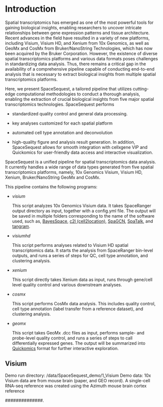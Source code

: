 # Introduction

Spatial transcriptomics has emerged as one of the most powerful tools for gaining biological insights, enabling researchers to uncover intricate relationships between gene expression patterns and tissue architecture. Recent advances in the field have resulted in a variety of new platforms, including Visium, Visium HD, and Xenium from 10x Genomics, as well as GeoMx and CosMx from Bruker/NanoString Technologies, which has now been acquired by the Bruker Corporation. However, the existence of diverse spatial transcriptomics platforms and various data formats poses challenges in standardizing data analysis. Thus, there remains a critical gap in the availability of a comprehensive pipeline capable of conducting end-to-end analysis that is necessary to extract biological insights from multiple spatial transcriptomics platforms.

Here, we present SpaceSequest, a tailored pipeline that utilizes cutting-edge computational methodologies to conduct a thorough analysis, enabling the extraction of crucial biological insights from five major spatial transcriptomics technologies. SpaceSequest performs 

 - standardized quality control and general data processing.
 
 - key analyses customized for each spatial platform
 
 - automated cell type annotation and deconvolution
 
 - high-quality figure and analysis result generation. In addition, SpaceSequest allows for smooth integration with cellxgene VIP and Quickomics for user-friendly data access and interactive visualization.

SpaceSequest is a unified pipeline for spatial transcriptomics data analysis. It currently handles a wide range of data types generated from five spatial transcriptomics platforms, namely, 10x Genomics Visium, Visium HD, Xenium, Bruker/NanoString GeoMx and CosMx.

This pipeline contains the following programs:

 - *visium*
 
   This script analyzes 10x Genomics Visium data. It takes SpaceRanger output directory as input, together with a config.yml file. The output will be saved in multiple folders corresponding to the name of the software used, such as, [BayesSpace](https://www.nature.com/articles/s41587-021-00935-2){target="_blank"}, [c2l (cell2location)](https://www.nature.com/articles/s41587-021-01139-4){target="_blank"}, [SpaGCN](https://www.nature.com/articles/s41592-021-01255-8){target="_blank"}, [SpaTalk](https://www.nature.com/articles/s41467-022-32111-8){target="_blank"}, and [tangram](https://www.nature.com/articles/s41592-021-01264-7){target="_blank"}.
 
 - *visiumhd*
 
   This script performs analyses related to Visium HD spatial transcriptomics data. It starts the analysis from SpaceRanger bin-level outputs, and runs a series of steps for QC, cell type annotation, and clustering analysis.
  
 - *xenium*
 
   This script directly takes Xenium data as input, runs through gene/cell level quality control and various downstream analyses.
 
 - *cosmx*
 
   This script performs CosMx data analysis. This includes quality control, cell type annotation (label transfer from a reference dataset), and clustering analysis.

 - *geomx*
   
   This script takes GeoMx .dcc files as input, performs sample- and probe-level quality control, and runs a series of steps to call differentially expressed genes. The output will be summarized into [Quickomics](https://academic.oup.com/bioinformatics/article/37/20/3670/6254183){target="_blank"} format for further interactive exploration.
   
   
## Visium
Demo run directory: /data/SpaceSequest_demo/1_Visium
Demo data: 10x Visium data are from mouse brain (paper, and GEO record). A single-cell RNA-seq reference was created using the Azimuth mouse brain cortex reference



##############.
